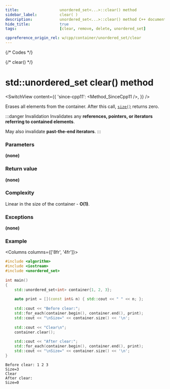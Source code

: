 ```yaml
---
title:					unordered_set<...>::clear() method
sidebar_label:			clear( )
description:			unordered_set<...>::clear() method C++ documentation
hide_title:				true
tags:					[clear, remove, delete, unordered_set]

cppreference_origin_rel: w/cpp/container/unordered_set/clear
---
```



{/* Codes */}

{/* clear() */}

# std::unordered_set clear() method

<SwitchView content={{
	'since-cpp11': <Method_SinceCpp11 />,
	}} />

Erases all elements from the container. After this call, [`size()`](/docs/containers/sets/unordered-set/size) returns zero.

:::danger Invalidation
Invalidates any **references, pointers, or iterators referring to contained elements**.

May also invalidate **past-the-end iterators**.
:::

### Parameters

**(none)**

### Return value

**(none)**

### Complexity

Linear in the size of the container - **O(1)**.

### Exceptions

**(none)**

### Example

<Columns columns={['8fr', '4fr']}>
<div>

```cpp title='Main.cpp' showLineNumbers
#include <algorithm>
#include <iostream>
#include <unordered_set>
 
int main()
{
	std::unordered_set<int> container{1, 2, 3};
 
	auto print = [](const int& n) { std::cout << " " << n; };
 
	std::cout << "Before clear:";
	std::for_each(container.begin(), container.end(), print);
	std::cout << "\nSize=" << container.size() << '\n';
 
	std::cout << "Clear\n";
	container.clear();
 
	std::cout << "After clear:";
	std::for_each(container.begin(), container.end(), print);
	std::cout << "\nSize=" << container.size() << '\n';
}
```

</div>
<div>

```plaintext title="Possible output"
Before clear: 1 2 3
Size=3
Clear
After clear:
Size=0
```

</div>
</Columns>
